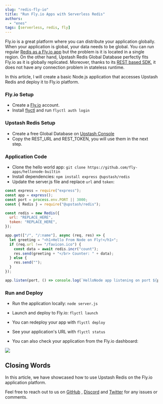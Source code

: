 ```yaml
---
slug: "redis-fly-io"
title: "Run Fly.io Apps with Serverless Redis"
authors:
  - "enes"
tags: [serverless, redis, fly]
---
```


Fly.io is a great platform where you can distribute your application globally.
When your application is global, your data needs to be global. You can run
regular [Redis as a Fly.io app](https://fly.io/docs/reference/redis/) but the
problem is it is located in a single region. On the other hand, Upstash Redis
Global Database perfectly fits Fly.io as it is globally replicated. Moreover,
thanks to its [REST based SDK](https://github.com/upstash/upstash-redis), it
does not have any connection problem in stateless runtime.

In this article, I will create a basic Node.js application that accesses
Upstash Redis and deploy it to Fly.io platform.

### Fly.io Setup

- Create a [Fly.io](https://fly.io/) account.
- Install [flyctl](https://fly.io/docs/getting-started/installing-flyctl/) and
  run `flyctl auth login`

### Upstash Redis Setup

- Create a free Global Database
  on [Upstash Console](https://console.upstash.com/)
- Copy the REST_URL and REST_TOKEN, you will use them in the next step.

### Application Code

- Clone the hello world
  app: `git clone https://github.com/fly-apps/hellonode-builtin`
- Install dependencies:
  `npm install express @upstash/redis`
- Update the server.js file and replace `url` and `token`:

```js title="server.js"
const express = require("express");
const app = express();
const port = process.env.PORT || 3000;
const { Redis } = require("@upstash/redis");

const redis = new Redis({
  url: "REPLACE_HERE",
  token: "REPLACE_HERE",
});

app.get(["/", "/:name"], async (req, res) => {
  let greeting = "<h1>Hello From Node on Fly!</h1>";
  if (req.url !== "/favicon.ico") {
    const data = await redis.incr("count");
    res.send(greeting + "</br> Counter: " + data);
  } else {
    res.send("");
  }
});

app.listen(port, () => console.log(`HelloNode app listening on port ${port}!`));
```

### Run and Deploy

- Run the application locally:
  `node server.js`
- Launch and deploy to Fly.io:
  `flyctl launch`
- You can redeploy your app with `flyctl deploy`

- See your application's URL with `flyctl status`
- You can also check your application from the Fly.io dashboard:

![](/blog/flyio/dashboard.png)

## Closing Words

In this article, we have showcased how to use Upstash Redis on the Fly.io
application platform.

Feel free to reach out to us
on [GitHub](https://github.com/upstash/issues/issues/new)
, [Discord](https://upstash.com/discord)
and [Twitter](https://twitter.com/upstash) for any issues or comments.
